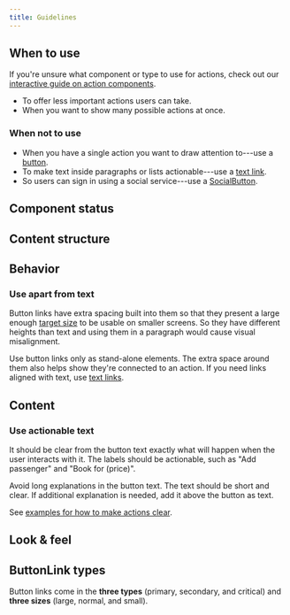 ```yaml
---
title: Guidelines
---
```



<ReactExample />

## When to use

If you're unsure what component or type to use for actions, check out our [interactive guide on action components](/guides/using-button-type-components/).

- To offer less important actions users can take.
- When you want to show many possible actions at once.

### When not to use

- When you have a single action you want to draw attention to---use a [button](/components/button/).
- To make text inside paragraphs or lists actionable---use a [text link](/components/textlink/).
- So users can sign in using a social service---use a [SocialButton](/components/socialbutton/).

## Component status

<ComponentStatus component="ButtonLink" />

## Content structure

<FigmaFile
  file="4QJZqvBvRrLu6t9mwObCkA"
  node="0%3A100"
  alt="IconLeft: visually supports button visability; label: describes the main action and works best when short; icon right: shows additional options for the button (expandable, link, etc.)."
/>

## Behavior             

### Use apart from text

Button links have extra spacing built into them so that they present a large enough
[target size](/foundation/accessibility/#target-sizes) to be usable on smaller screens.
So they have different heights than text and using them in a paragraph would cause visual misalignment.

Use button links only as stand-alone elements.
The extra space around them also helps show they're connected to an action.
If you need links aligned with text, use [text links](/components/textlink/).

## Content

### Use actionable text

It should be clear from the button text exactly what will happen when the user interacts with it.
The labels should be actionable, such as "Add passenger" and "Book for (price)".

Avoid long explanations in the button text.
The text should be short and clear.
If additional explanation is needed,
add it above the button as text.

See [examples for how to make actions clear](/content/voice-tone/straightforward/#make-every-action-clear).

## Look & feel

<ButtonSizeSnippet />

## ButtonLink types

Button links come in the **three types** (primary, secondary, and critical)
and **three sizes** (large, normal, and small).

<ReactExample name="ButtonLink types" />

